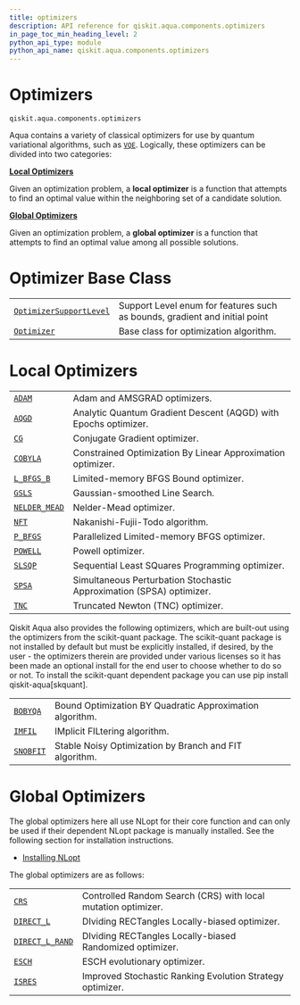 ```yaml
---
title: optimizers
description: API reference for qiskit.aqua.components.optimizers
in_page_toc_min_heading_level: 2
python_api_type: module
python_api_name: qiskit.aqua.components.optimizers
---
```


<span id="module-qiskit.aqua.components.optimizers" />

<span id="qiskit-aqua-components-optimizers" />

<span id="optimizers-qiskit-aqua-components-optimizers" />

# Optimizers

`qiskit.aqua.components.optimizers`

Aqua contains a variety of classical optimizers for use by quantum variational algorithms, such as [`VQE`](qiskit.aqua.algorithms.VQE "qiskit.aqua.algorithms.VQE"). Logically, these optimizers can be divided into two categories:

**[Local Optimizers](#local-optimizers)**

Given an optimization problem, a **local optimizer** is a function that attempts to find an optimal value within the neighboring set of a candidate solution.

**[Global Optimizers](#global-optimizers)**

Given an optimization problem, a **global optimizer** is a function that attempts to find an optimal value among all possible solutions.

# Optimizer Base Class

|                                                                                                                                              |                                                                            |
| -------------------------------------------------------------------------------------------------------------------------------------------- | -------------------------------------------------------------------------- |
| [`OptimizerSupportLevel`](qiskit.aqua.components.optimizers.OptimizerSupportLevel "qiskit.aqua.components.optimizers.OptimizerSupportLevel") | Support Level enum for features such as bounds, gradient and initial point |
| [`Optimizer`](qiskit.aqua.components.optimizers.Optimizer "qiskit.aqua.components.optimizers.Optimizer")                                     | Base class for optimization algorithm.                                     |

# Local Optimizers

|                                                                                                                |                                                                      |
| -------------------------------------------------------------------------------------------------------------- | -------------------------------------------------------------------- |
| [`ADAM`](qiskit.aqua.components.optimizers.ADAM "qiskit.aqua.components.optimizers.ADAM")                      | Adam and AMSGRAD optimizers.                                         |
| [`AQGD`](qiskit.aqua.components.optimizers.AQGD "qiskit.aqua.components.optimizers.AQGD")                      | Analytic Quantum Gradient Descent (AQGD) with Epochs optimizer.      |
| [`CG`](qiskit.aqua.components.optimizers.CG "qiskit.aqua.components.optimizers.CG")                            | Conjugate Gradient optimizer.                                        |
| [`COBYLA`](qiskit.aqua.components.optimizers.COBYLA "qiskit.aqua.components.optimizers.COBYLA")                | Constrained Optimization By Linear Approximation optimizer.          |
| [`L_BFGS_B`](qiskit.aqua.components.optimizers.L_BFGS_B "qiskit.aqua.components.optimizers.L_BFGS_B")          | Limited-memory BFGS Bound optimizer.                                 |
| [`GSLS`](qiskit.aqua.components.optimizers.GSLS "qiskit.aqua.components.optimizers.GSLS")                      | Gaussian-smoothed Line Search.                                       |
| [`NELDER_MEAD`](qiskit.aqua.components.optimizers.NELDER_MEAD "qiskit.aqua.components.optimizers.NELDER_MEAD") | Nelder-Mead optimizer.                                               |
| [`NFT`](qiskit.aqua.components.optimizers.NFT "qiskit.aqua.components.optimizers.NFT")                         | Nakanishi-Fujii-Todo algorithm.                                      |
| [`P_BFGS`](qiskit.aqua.components.optimizers.P_BFGS "qiskit.aqua.components.optimizers.P_BFGS")                | Parallelized Limited-memory BFGS optimizer.                          |
| [`POWELL`](qiskit.aqua.components.optimizers.POWELL "qiskit.aqua.components.optimizers.POWELL")                | Powell optimizer.                                                    |
| [`SLSQP`](qiskit.aqua.components.optimizers.SLSQP "qiskit.aqua.components.optimizers.SLSQP")                   | Sequential Least SQuares Programming optimizer.                      |
| [`SPSA`](qiskit.aqua.components.optimizers.SPSA "qiskit.aqua.components.optimizers.SPSA")                      | Simultaneous Perturbation Stochastic Approximation (SPSA) optimizer. |
| [`TNC`](qiskit.aqua.components.optimizers.TNC "qiskit.aqua.components.optimizers.TNC")                         | Truncated Newton (TNC) optimizer.                                    |

Qiskit Aqua also provides the following optimizers, which are built-out using the optimizers from the scikit-quant package. The scikit-quant package is not installed by default but must be explicitly installed, if desired, by the user - the optimizers therein are provided under various licenses so it has been made an optional install for the end user to choose whether to do so or not. To install the scikit-quant dependent package you can use pip install qiskit-aqua\[skquant].

|                                                                                                    |                                                          |
| -------------------------------------------------------------------------------------------------- | -------------------------------------------------------- |
| [`BOBYQA`](qiskit.aqua.components.optimizers.BOBYQA "qiskit.aqua.components.optimizers.BOBYQA")    | Bound Optimization BY Quadratic Approximation algorithm. |
| [`IMFIL`](qiskit.aqua.components.optimizers.IMFIL "qiskit.aqua.components.optimizers.IMFIL")       | IMplicit FILtering algorithm.                            |
| [`SNOBFIT`](qiskit.aqua.components.optimizers.SNOBFIT "qiskit.aqua.components.optimizers.SNOBFIT") | Stable Noisy Optimization by Branch and FIT algorithm.   |

# Global Optimizers

The global optimizers here all use NLopt for their core function and can only be used if their dependent NLopt package is manually installed. See the following section for installation instructions.

*   [Installing NLopt](qiskit.aqua.components.optimizers.nlopts)

The global optimizers are as follows:

|                                                                                                                      |                                                               |
| -------------------------------------------------------------------------------------------------------------------- | ------------------------------------------------------------- |
| [`CRS`](qiskit.aqua.components.optimizers.CRS "qiskit.aqua.components.optimizers.CRS")                               | Controlled Random Search (CRS) with local mutation optimizer. |
| [`DIRECT_L`](qiskit.aqua.components.optimizers.DIRECT_L "qiskit.aqua.components.optimizers.DIRECT_L")                | DIviding RECTangles Locally-biased optimizer.                 |
| [`DIRECT_L_RAND`](qiskit.aqua.components.optimizers.DIRECT_L_RAND "qiskit.aqua.components.optimizers.DIRECT_L_RAND") | DIviding RECTangles Locally-biased Randomized optimizer.      |
| [`ESCH`](qiskit.aqua.components.optimizers.ESCH "qiskit.aqua.components.optimizers.ESCH")                            | ESCH evolutionary optimizer.                                  |
| [`ISRES`](qiskit.aqua.components.optimizers.ISRES "qiskit.aqua.components.optimizers.ISRES")                         | Improved Stochastic Ranking Evolution Strategy optimizer.     |

